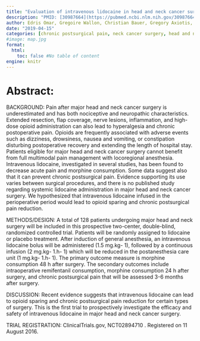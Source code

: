 ```yaml
---
title: "Evaluation of intravenous lidocaine in head and neck cancer surgery: study protocol for a randomized controlled trial"
description: "PMID: [30987664](https://pubmed.ncbi.nlm.nih.gov/30987664/){target='_blank'}    DOI: [10.1186/s13063-019-3303-x](https://doi.org/10.1186/s13063-019-3303-x){target='_blank'}"
author: Edris Omar, Gregoire Wallon, Christian Bauer, Gregory Axiotis, Cecile Bouix, Jean-Luc Soubirou, Frederic Aubrun
date: "2019-04-15"
categories: [chronic postsurgical pain, neck cancer surgery, head and neck, major head, neck cancer]
#image: map.jpg
format:
  html:
    toc: false #No table of content
engine: knitr
---
```


# Abstract:

BACKGROUND: Pain after major head and neck cancer surgery is underestimated and has both nociceptive and neuropathic characteristics. Extended resection, flap coverage, nerve lesions, inflammation, and high-dose opioid administration can also lead to hyperalgesia and chronic postoperative pain. Opioids are frequently associated with adverse events such as dizziness, drowsiness, nausea and vomiting, or constipation disturbing postoperative recovery and extending the length of hospital stay. Patients eligible for major head and neck cancer surgery cannot benefit from full multimodal pain management with locoregional anesthesia. Intravenous lidocaine, investigated in several studies, has been found to decrease acute pain and morphine consumption. Some data suggest also that it can prevent chronic postsurgical pain. Evidence supporting its use varies between surgical procedures, and there is no published study regarding systemic lidocaine administration in major head and neck cancer surgery. We hypothesized that intravenous lidocaine infused in the perioperative period would lead to opioid sparing and chronic postsurgical pain reduction.

METHODS/DESIGN: A total of 128 patients undergoing major head and neck surgery will be included in this prospective two-center, double-blind, randomized controlled trial. Patients will be randomly assigned to lidocaine or placebo treatment. After induction of general anesthesia, an intravenous lidocaine bolus will be administered (1.5 mg.kg- 1), followed by a continuous infusion (2 mg.kg- 1.h- 1) which will be reduced in the postanesthesia care unit (1 mg.kg- 1.h- 1). The primary outcome measure is morphine consumption 48 h after surgery. The secondary outcomes include intraoperative remifentanil consumption, morphine consumption 24 h after surgery, and chronic postsurgical pain that will be assessed 3-6 months after surgery.

DISCUSSION: Recent evidence suggests that intravenous lidocaine can lead to opioid sparing and chronic postsurgical pain reduction for certain types of surgery. This is the first trial to prospectively investigate the efficacy and safety of intravenous lidocaine in major head and neck cancer surgery.

TRIAL REGISTRATION: ClinicalTrials.gov, NCT02894710 . Registered on 11 August 2016.
        